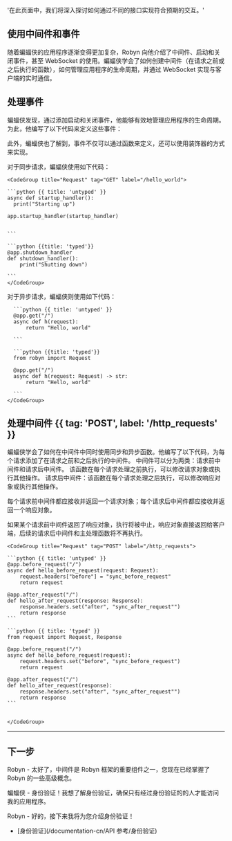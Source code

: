   '在此页面中，我们将深入探讨如何通过不同的接口实现符合预期的交互。'

## 使用中间件和事件

随着蝙蝠侠的应用程序逐渐变得更加复杂，Robyn 向他介绍了中间件、启动和关闭事件，甚至 WebSocket 的使用。蝙蝠侠学会了如何创建中间件（在请求之前或之后执行的函数），如何管理应用程序的生命周期，并通过 WebSocket 实现与客户端的实时通信。

## 处理事件

蝙蝠侠发现，通过添加启动和关闭事件，他能够有效地管理应用程序的生命周期。为此，他编写了以下代码来定义这些事件：

<Row>
<Col>
此外，蝙蝠侠也了解到，事件不仅可以通过函数来定义，还可以使用装饰器的方式来实现。

对于同步请求，蝙蝠侠使用如下代码：

</Col>
  <Col sticky>

    <CodeGroup title="Request" tag="GET" label="/hello_world">

    ```python {{ title: 'untyped' }}
    async def startup_handler():
      print("Starting up")

    app.startup_handler(startup_handler)


    ```

    ```python {{title: 'typed'}}
    @app.shutdown_handler
    def shutdown_handler():
        print("Shutting down")

    ```
    </CodeGroup>

  </Col>
</Row>

<Row>

  <Col>
    对于异步请求，蝙蝠侠则使用如下代码：
  </Col>
  <Col sticky>
    <CodeGroup title="Request" tag="GET" label="/hello_world">

      ```python {{ title: 'untyped' }}
      @app.get("/")
      async def h(request):
          return "Hello, world"

      ```

      ```python {{title: 'typed'}}
      from robyn import Request

      @app.get("/")
      async def h(request: Request) -> str:
          return "Hello, world"

      ```
    </CodeGroup>

  </Col>
</Row>

## 处理中间件 {{ tag: 'POST', label: '/http_requests' }}

<Row>
  <Col>

蝙蝠侠学会了如何在中间件中同时使用同步和异步函数。他编写了以下代码，为每个请求添加了在请求之前和之后执行的中间件。
中间件可以分为两类：请求前中间件和请求后中间件。
该函数在每个请求处理之前执行，可以修改请求对象或执行其他操作。
请求后中间件：该函数在每个请求处理之后执行，可以修改响应对象或执行其他操作。

每个请求前中间件都应接收并返回一个请求对象；每个请求后中间件都应接收并返回一个响应对象。

如果某个请求前中间件返回了响应对象，执行将被中止，响应对象直接返回给客户端，后续的请求后中间件和主处理函数将不再执行。

  </Col>
  <Col sticky>

    <CodeGroup title="Request" tag="POST" label="/http_requests">

    ```python {{ title: 'untyped' }}
    @app.before_request("/")
    async def hello_before_request(request: Request):
        request.headers["before"] = "sync_before_request"
        return request

    @app.after_request("/")
    def hello_after_request(response: Response):
        response.headers.set("after", "sync_after_request"")
        return response
    ```

    ```python {{ title: 'typed' }}
    from request import Request, Response

    @app.before_request("/")
    async def hello_before_request(request):
        request.headers.set("before", "sync_before_request")
        return request

    @app.after_request("/")
    def hello_after_request(response):
        response.headers.set("after", "sync_after_request"")
        return response
    ```


    </CodeGroup>

  </Col>
</Row>

---

## 下一步

Robyn - 太好了，中间件是 Robyn 框架的重要组件之一，您现在已经掌握了 Robyn 的一些高级概念。

蝙蝠侠 - 身份验证！我想了解身份验证，确保只有经过身份验证的的人才能访问我的应用程序。

Robyn - 好的，接下来我将为您介绍身份验证！

- [身份验证](/documentation-cn/API 参考/身份验证)
